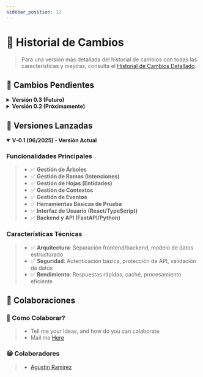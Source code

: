 ```yaml
---
sidebar_position: 12
---
```


# 📜 Historial de Cambios

> Para una versión más detallada del historial de cambios con todas las características y mejoras, consulta el [Historial de Cambios Detallado](/docs/Misc/HistorialDetallado).


## 📌 Cambios Pendientes

<details>
<summary><strong>Versión 0.3 (Futuro)</strong></summary>

> - ⌛ **Automatización Avanzada con IA**
> - ⌛ **Integración con Modelos Generativos**
> - ⌛ **Técnicas Avanzadas de NLP para Trackeo**: Seguimiento y análisis mejorado de conversaciones

</details>

<details>
<summary><strong>Versión 0.2 (Próximamente)</strong></summary>

> - ⌛ **Sistema de Cuentas Independientes**
> - ⌛ **Integración con Webhooks**
> - ⌛ **Integraciones con Plataformas Externas**
> - ⌛ **Videos Tutoriales** (EN PROGRESO)
> - ⌛ **Analítica y Reportes**: Herramientas para análisis de conversaciones y rendimiento
> - ⌛ **Herramientas de Pruebas y Depuración**: Consola de pruebas y herramientas de depuración

</details>

## 🎉 Versiones Lanzadas

<details open>
<summary><strong>V-0.1 (06/2025) - Versión Actual</strong></summary>

### Funcionalidades Principales

> - ✅ **Gestión de Árboles**
> - ✅ **Gestión de Ramas (Intenciones)**
> - ✅ **Gestión de Hojas (Entidades)**
> - ✅ **Gestión de Contextos**
> - ✅ **Gestión de Eventos**
> - ✅ **Herramientas Básicas de Prueba**
> - ✅ **Interfaz de Usuario (React/TypeScript)**
> - ✅ **Backend y API (FastAPI/Python)**

### Características Técnicas

> - ✅ **Arquitectura**: Separación frontend/backend, modelo de datos estructurado
> - ✅ **Seguridad**: Autenticación básica, protección de API, validación de datos
> - ✅ **Rendimiento**: Respuestas rápidas, caché, procesamiento eficiente

</details>


## **🙌 Colaboraciones**

### 🎁 Como Colaborar?

> - Tell me your Ideas, and how do you can colaborate
> - Mail me [Here](mailto:contasti.mizar@gmail.com)

### 😁 Colaboradores

> - [Agustin Ramirez](https://github.com/mxagustinl)
